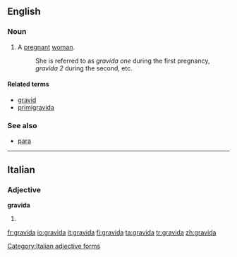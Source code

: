 {{also|grávida}}
==English==

===Noun===
{{en-noun|pl2=gravidae}}

# A [[pregnant]] [[woman]].
#: She is referred to as ''gravida one'' during the first pregnancy, ''gravida 2'' during the second, etc.

====Related terms====
* [[gravid]]
* [[primigravida]]

===See also===
* [[para]]

----

==Italian==

===Adjective===
'''gravida''' {{f}}

# {{feminine of|[[gravido]]}}

[[Category:Italian adjective forms]]

[[fr:gravida]]
[[io:gravida]]
[[it:gravida]]
[[fi:gravida]]
[[ta:gravida]]
[[tr:gravida]]
[[zh:gravida]]